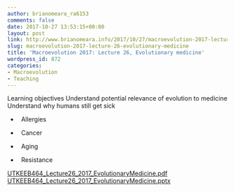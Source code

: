 ```yaml
---
author: brianomeara_ra6153
comments: false
date: 2017-10-27 13:53:15+00:00
layout: post
link: http://www.brianomeara.info/2017/10/27/macroevolution-2017-lecture-26-evolutionary-medicine/
slug: macroevolution-2017-lecture-26-evolutionary-medicine
title: 'Macroevolution 2017: Lecture 26, Evolutionary medicine'
wordpress_id: 872
categories:
- Macroevolution
- Teaching
---
```


Learning objectives
Understand potential relevance of evolution to medicine
Understand why humans still get sick



    
  *   Allergies

    
  *   Cancer

    
  *   Aging

    
  *   Resistance


[UTKEEB464_Lecture26_2017_EvolutionaryMedicine.pdf](http://brianomeara.info/wordpress_beta/wp-content/uploads/2017/10/UTKEEB464_Lecture26_2017_EvolutionaryMedicine.pdf) [UTKEEB464_Lecture26_2017_EvolutionaryMedicine.pptx](http://brianomeara.info/wordpress_beta/wp-content/uploads/2017/10/UTKEEB464_Lecture26_2017_EvolutionaryMedicine.pptx)
